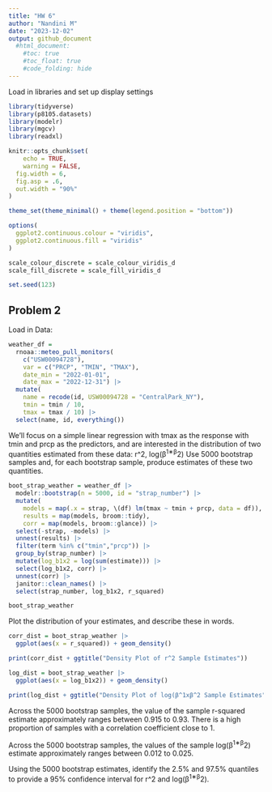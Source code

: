 ```yaml
---
title: "HW 6"
author: "Nandini M"
date: "2023-12-02"
output: github_document
  #html_document:
    #toc: true
    #toc_float: true
    #code_folding: hide
---
```


Load in libraries and set up display settings
```r
library(tidyverse)
library(p8105.datasets)
library(modelr)
library(mgcv)
library(readxl)

knitr::opts_chunk$set(
	echo = TRUE,
	warning = FALSE,
  fig.width = 6,
  fig.asp = .6,
  out.width = "90%"
)

theme_set(theme_minimal() + theme(legend.position = "bottom"))

options(
  ggplot2.continuous.colour = "viridis",
  ggplot2.continuous.fill = "viridis"
)

scale_colour_discrete = scale_colour_viridis_d
scale_fill_discrete = scale_fill_viridis_d
```

```r
set.seed(123)
```

## Problem 2 

Load in Data:

```r
weather_df = 
  rnoaa::meteo_pull_monitors(
    c("USW00094728"),
    var = c("PRCP", "TMIN", "TMAX"), 
    date_min = "2022-01-01",
    date_max = "2022-12-31") |>
  mutate(
    name = recode(id, USW00094728 = "CentralPark_NY"),
    tmin = tmin / 10,
    tmax = tmax / 10) |>
  select(name, id, everything())
```

We’ll focus on a simple linear regression with tmax as the response with tmin and prcp as the predictors, and are interested in the distribution of two quantities estimated from these data: r^2, log(β^1∗β^2)
Use 5000 bootstrap samples and, for each bootstrap sample, produce estimates of these two quantities. 

```r
boot_strap_weather = weather_df |> 
  modelr::bootstrap(n = 5000, id = "strap_number") |> 
  mutate(
    models = map(.x = strap, \(df) lm(tmax ~ tmin + prcp, data = df)),
    results = map(models, broom::tidy),
    corr = map(models, broom::glance)) |> 
  select(-strap, -models) |> 
  unnest(results) |> 
  filter(term %in% c("tmin","prcp")) |> 
  group_by(strap_number) |> 
  mutate(log_b1x2 = log(sum(estimate))) |> 
  select(log_b1x2, corr) |> 
  unnest(corr) |> 
  janitor::clean_names() |> 
  select(strap_number, log_b1x2, r_squared)

boot_strap_weather
```

Plot the distribution of your estimates, and describe these in words. 

```r
corr_dist = boot_strap_weather |> 
  ggplot(aes(x = r_squared)) + geom_density()

print(corr_dist + ggtitle("Density Plot of r^2 Sample Estimates"))

log_dist = boot_strap_weather |> 
  ggplot(aes(x = log_b1x2)) + geom_density()

print(log_dist + ggtitle("Density Plot of log(β^1xβ^2 Sample Estimates"))
```

Across the 5000 bootstrap samples, the value of the sample r-squared estimate approximately ranges between 0.915 to 0.93. There is a high proportion of samples with a correlation coefficient close to 1.

Across the 5000 bootstrap samples, the values of the sample log(β^1∗β^2) estimate approximately ranges between 0.012 to 0.025.

Using the 5000 bootstrap estimates, identify the 2.5% and 97.5% quantiles to provide a 95% confidence interval for r^2 and log(β^1∗β^2).

```r

```

